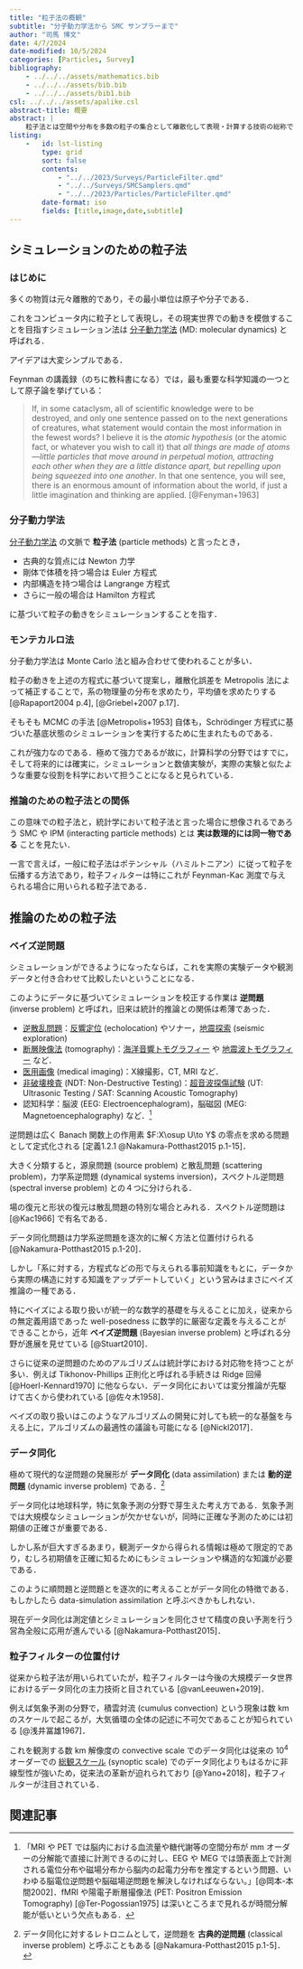 ```yaml
---
title: "粒子法の概観"
subtitle: "分子動力学法から SMC サンプラーまで"
author: "司馬 博文"
date: 4/7/2024
date-modified: 10/5/2024
categories: [Particles, Survey]
bibliography: 
    - ../../../assets/mathematics.bib
    - ../../../assets/bib.bib
    - ../../../assets/bib1.bib
csl: ../../../assets/apalike.csl
abstract-title: 概要
abstract: |
    粒子法とは空間や分布を多数の粒子の集合として離散化して表現・計算する技術の総称である．シミュレーションからデータ同化まで幅広い応用を持つ．この記事ではこれらの技術を「粒子」という軸でひとつの記事にまとめることを試みる．
listing: 
    -   id: lst-listing
        type: grid
        sort: false
        contents:
            - "../../2023/Surveys/ParticleFilter.qmd"
            - "../../Surveys/SMCSamplers.qmd"
            - "../../2023/Particles/ParticleFilter.qmd"
        date-format: iso
        fields: [title,image,date,subtitle]
---
```


## シミュレーションのための粒子法

### はじめに

多くの物質は元々離散的であり，その最小単位は原子や分子である．

これをコンピュータ内に粒子として表現し，その現実世界での動きを模倣することを目指すシミュレーション法は [分子動力学法](https://ja.wikipedia.org/wiki/分子動力学法) (MD: molecular dynamics) と呼ばれる．

アイデアは大変シンプルである．

::: {.callout-caution title="原子論についての Feynman の名言" collapse="true" icon="false"}

Feynman の講義録（のちに教科書になる）では，最も重要な科学知識の一つとして原子論を挙げている：

> If, in some cataclysm, all of scientific knowledge were to be destroyed, and only one sentence passed on to the next generations of creatures, what statement would contain the most information in the fewest words? I believe it is the _atomic hypothesis_ (or the atomic fact, or whatever you wish to call it) that _all things are made of atoms—little particles that move around in perpetual motion, attracting each other when they are a little distance apart, but repelling upon being squeezed into one another_. In that one sentence, you will see, there is an enormous amount of information about the world, if just a little imagination and thinking are applied. [@Fenyman+1963]

:::

### 分子動力学法

[分子動力学法](https://ja.wikipedia.org/wiki/分子動力学法) の文脈で **粒子法** (particle methods) と言ったとき，

* 古典的な質点には Newton 力学
* 剛体で体積を持つ場合は Euler 方程式
* 内部構造を持つ場合は Langrange 方程式
* さらに一般の場合は Hamilton 方程式

に基づいて粒子の動きをシミュレーションすることを指す．

### モンテカルロ法

分子動力学法は Monte Carlo 法と組み合わせて使われることが多い．

粒子の動きを上述の方程式に基づいて提案し，離散化誤差を Metropolis 法によって補正することで，系の物理量の分布を求めたり，平均値を求めたりする [@Rapaport2004 p.4], [@Griebel+2007 p.17]．

そもそも MCMC の手法 [@Metropolis+1953] 自体も，Schrödinger 方程式に基づいた基底状態のシミュレーションを実行するために生まれたものである．

これが強力なのである．極めて強力であるが故に，計算科学の分野ではすでに，そして将来的には確実に，シミュレーションと数値実験が，実際の実験と似たような重要な役割を科学において担うことになると見られている．

### 推論のための粒子法との関係

この意味での粒子法と，統計学において粒子法と言った場合に想像されるであろう SMC や IPM (interacting particle methods) とは **実は数理的には同一物である** ことを見たい．

一言で言えば，一般に粒子法はポテンシャル（ハミルトニアン）に従って粒子を伝播する方法であり，粒子フィルターは特にこれが Feynman-Kac 測度で与えられる場合に用いられる粒子法である．

## 推論のための粒子法

### ベイズ逆問題

シミュレーションができるようになったならば，これを実際の実験データや観測データと付き合わせて比較したいということになる．

このようにデータに基づいてシミュレーションを校正する作業は **逆問題** (inverse problem) と呼ばれ，旧来は統計的推論との関係は希薄であった．

::: {.callout-tip appearance="simple" icon="false" title="逆問題の例"}

* [逆散乱問題](https://ja.wikipedia.org/wiki/逆散乱)：[反響定位](https://ja.wikipedia.org/wiki/反響定位) (echolocation) やソナー，[地震探索](https://en.wikipedia.org/wiki/Reflection_seismology) (seismic exploration)
* [断層映像法](https://ja.wikipedia.org/wiki/トモグラフィー) (tomography)：[海洋音響トモグラフィー](https://ja.wikipedia.org/wiki/海洋音響トモグラフィー) や [地震波トモグラフィー](https://ja.wikipedia.org/wiki/%E5%9C%B0%E9%9C%87%E6%B3%A2%E3%83%88%E3%83%A2%E3%82%B0%E3%83%A9%E3%83%95%E3%82%A3%E3%83%BC) など．
* [医用画像](https://ja.wikipedia.org/wiki/医用画像) (medical imaging)：X線撮影，CT, MRI など．
* [非破壊検査](https://ja.wikipedia.org/wiki/非破壊検査) (NDT: Non-Destructive Testing)：[超音波探傷試験](https://ja.wikipedia.org/wiki/超音波探傷試験) (UT: Ultrasonic Testing / SAT: Scanning Acoustic Tomography)
* 認知科学：脳波 (EEG: Electroencephalogram)，脳磁図 (MEG: Magnetoencephalography) など．^[「MRI や PET では脳内における血流量や糖代謝等の空間分布が mm オーダーの分解能で直接に計測できるのに対し、EEG や MEG では頭表面上で計測される電位分布や磁場分布から脳内の起電力分布を推定するという問題、いわゆる脳電位逆問題や脳磁場逆問題を解決しなければならない。」[@岡本-本間2002]．fMRI や陽電子断層撮像法 (PET: Positron Emission Tomography) [@Ter-Pogossian1975] は深いところまで見れるが時間分解能が低いという欠点もある．]

:::

::: {.callout-important title="逆問題の形式的な定義" collapse="true" icon="false"}

逆問題は広く Banach 関数上の作用素 $F:X\osup U\to Y$ の零点を求める問題として定式化される [定義1.2.1 @Nakamura-Potthast2015 p.1-15]．

大きく分類すると，源泉問題 (source problem) と散乱問題 (scattering problem)，力学系逆問題 (dynamical systems inversion)，スペクトル逆問題 (spectral inverse problem) との４つに分けられる．

場の復元と形状の復元は散乱問題の特別な場合とみれる．スペクトル逆問題は [@Kac1966] で有名である．

データ同化問題は力学系逆問題を逐次的に解く方法と位置付けられる [@Nakamura-Potthast2015 p.1-20]．

:::

しかし「系に対する，方程式などの形で与えられる事前知識をもとに，データから実際の構造に対する知識をアップデートしていく」という営みはまさにベイズ推論の一種である．

特にベイズによる取り扱いが統一的な数学的基礎を与えることに加え，従来からの無定義用語であった well-posedness に数学的に厳密な定義を与えることができることから，近年 **ベイズ逆問題** (Bayesian inverse problem) と呼ばれる分野が進展を見せている [@Stuart2010]．

さらに従来の逆問題のためのアルゴリズムは統計学における対応物を持つことが多い．例えば Tikhonov-Phillips 正則化と呼ばれる手続きは Ridge 回帰 [@Hoerl-Kennard1970] に他ならない．データ同化においては変分推論が先駆けて古くから使われている [@佐々木1958]．

ベイズの取り扱いはこのようなアルゴリズムの開発に対しても統一的な基盤を与える上に，アルゴリズムの最適性の議論も可能になる [@Nickl2017]．

### データ同化

極めて現代的な逆問題の発展形が **データ同化** (data assimilation) または **動的逆問題** (dynamic inverse problem) である．^[データ同化に対するレトロニムとして，逆問題を **古典的逆問題** (classical inverse problem) と呼ぶこともある [@Nakamura-Potthast2015 p.1-5]．]

データ同化は地球科学，特に気象予測の分野で芽生えた考え方である．気象予測では大規模なシミュレーションが欠かせないが，同時に正確な予測のためには初期値の正確さが重要である．

しかし系が巨大すぎるあまり，観測データから得られる情報は極めて限定的であり，むしろ初期値を正確に知るためにもシミュレーションや構造的な知識が必要である．

このように順問題と逆問題とを逐次的に考えることがデータ同化の特徴である．もしかしたら data-simulation assimilation と呼ぶべきかもしれない．

現在データ同化は測定値とシミュレーションを同化させて精度の良い予測を行う営為全般に応用が進んでいる [@Nakamura-Potthast2015]．

### 粒子フィルターの位置付け

従来から粒子法が用いられていたが，粒子フィルターは今後の大規模データ世界におけるデータ同化の主力技術と目されている [@vanLeeuwen+2019]．

例えば気象予測の分野で，積雲対流 (cumulus convection) という現象は数 km のスケールで起こるが，大気循環の全体の記述に不可欠であることが知られている [@浅井冨雄1967]．

これを観測する数 km 解像度の convective scale でのデータ同化は従来の $10^4$ オーダーでの [総観スケール](https://ja.wikipedia.org/wiki/総観気象学) (synoptic scale) でのデータ同化よりもはるかに非線型性が強いため，従来法の革新が迫れられており [@Yano+2018]，粒子フィルターが注目されている．

## 関連記事 {.unlisted .unnumbered}

::: {#lst-listing}
:::